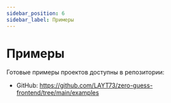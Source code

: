 ```yaml
---
sidebar_position: 6
sidebar_label: Примеры
---
```


# Примеры

Готовые примеры проектов доступны в репозитории:

- GitHub: https://github.com/LAYT73/zero-guess-frontend/tree/main/examples
